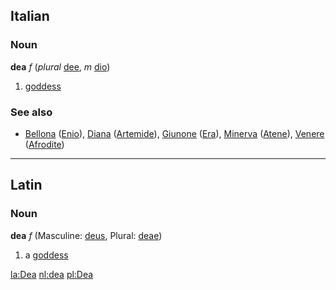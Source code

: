 ==Italian==
===Noun===
'''dea''' ''f'' (''plural'' [[dee]], ''m'' [[dio]])

# [[goddess]]

===See also===
* [[Bellona]] ([[Enio]]), [[Diana]] ([[Artemide]]), [[Giunone]] ([[Era#Italian|Era]]), [[Minerva]] ([[Atene]]), [[Venere]] ([[Afrodite]])

----

==Latin==
===Noun===
'''dea''' ''f'' (Masculine: [[deus]], Plural: [[deae]])

#a [[goddess]]

[[la:Dea]]
[[nl:dea]]
[[pl:Dea]]